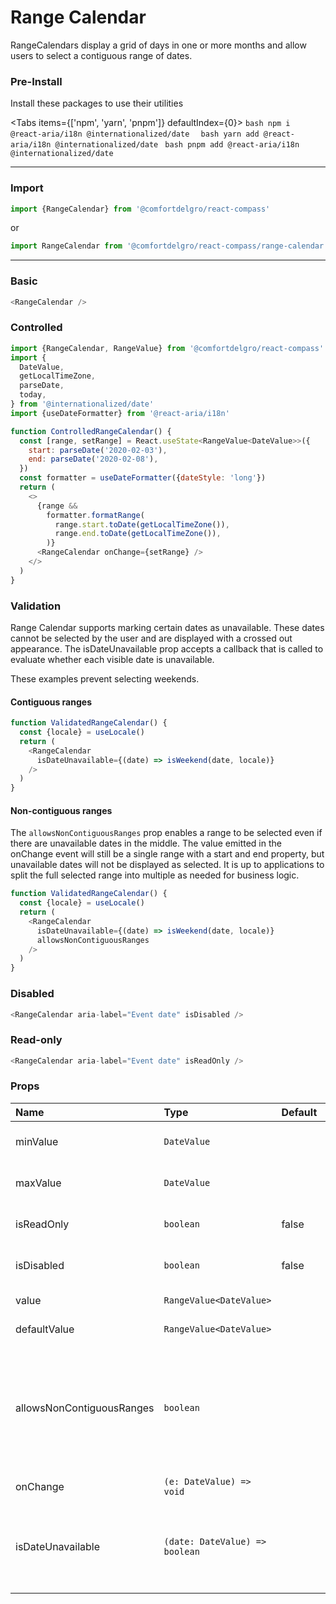 
# Range Calendar

RangeCalendars display a grid of days in one or more months and allow users to select a contiguous range of dates.

### Pre-Install

Install these packages to use their utilities


<Tabs items={['npm', 'yarn', 'pnpm']} defaultIndex={0}>
  <Tab>
    ```bash
      npm i @react-aria/i18n @internationalized/date 
    ```
  </Tab>
  <Tab>
    ``` bash
      yarn add @react-aria/i18n @internationalized/date 
    ```
  </Tab>
  <Tab>
    ``` bash
      pnpm add @react-aria/i18n @internationalized/date 
    ```
  </Tab>
</Tabs>

---

### Import

```js
import {RangeCalendar} from '@comfortdelgro/react-compass'
```

or

```js
import RangeCalendar from '@comfortdelgro/react-compass/range-calendar'
```

---

### Basic

<section className={styles.componentShowcaseContainer}>
  <RangeCalendar />
</section>

```js
<RangeCalendar />
```

### Controlled

<section className={styles.componentShowcaseContainer}>
  <ControlledRangeCalendar/>
</section>

```js
import {RangeCalendar, RangeValue} from '@comfortdelgro/react-compass'
import {
  DateValue,
  getLocalTimeZone,
  parseDate,
  today,
} from '@internationalized/date'
import {useDateFormatter} from '@react-aria/i18n'

function ControlledRangeCalendar() {
  const [range, setRange] = React.useState<RangeValue<DateValue>>({
    start: parseDate('2020-02-03'),
    end: parseDate('2020-02-08'),
  })
  const formatter = useDateFormatter({dateStyle: 'long'})
  return (
    <>
      {range &&
        formatter.formatRange(
          range.start.toDate(getLocalTimeZone()),
          range.end.toDate(getLocalTimeZone()),
        )}
      <RangeCalendar onChange={setRange} />
    </>
  )
}
```

### Validation

Range Calendar supports marking certain dates as unavailable. These dates cannot be selected by the user and are displayed with a crossed out appearance. The isDateUnavailable prop accepts a callback that is called to evaluate whether each visible date is unavailable.

These examples prevent selecting weekends.

#### Contiguous ranges

<section className={styles.componentShowcaseContainer}>
  <ValidatedRangeCalendar />
</section>

```js
function ValidatedRangeCalendar() {
  const {locale} = useLocale()
  return (
    <RangeCalendar
      isDateUnavailable={(date) => isWeekend(date, locale)}
    />
  )
}
```

#### Non-contiguous ranges

The ```allowsNonContiguousRanges``` prop enables a range to be selected even if there are unavailable dates in the middle.
The value emitted in the onChange event will still be a single range with a start and end property, 
but unavailable dates will not be displayed as selected.
It is up to applications to split the full selected range into multiple as needed for business logic.

<section className={styles.componentShowcaseContainer}>
  <ValidatedRangeCalendar contiguos={true}/>
</section>

```js
function ValidatedRangeCalendar() {
  const {locale} = useLocale()
  return (
    <RangeCalendar
      isDateUnavailable={(date) => isWeekend(date, locale)}
      allowsNonContiguousRanges
    />
  )
}
```

### Disabled

<section className={styles.componentShowcaseContainer}>
  <RangeCalendar aria-label="Event date" isDisabled />
</section>

```js
<RangeCalendar aria-label="Event date" isDisabled />
```

### Read-only

<section className={styles.componentShowcaseContainer}>
  <RangeCalendar aria-label="Event date" isReadOnly />
</section>

```js
<RangeCalendar aria-label="Event date" isReadOnly />
```

### Props

| Name                      | Type                           | Default | Description                                                                                                                                |
| :------------------------ | :----------------------------- | :------ | :----------------------------------------------------------------------------------------------------------------------------------------- |
| minValue                  | `DateValue`                    |         | The minimum allowed date that a user may select.                                                                                           |
| maxValue                  | `DateValue`                    |         | The maximum allowed date that a user may select.                                                                                           |
| isReadOnly                | `boolean`                      | false   | Whether the calendar value is immutable.                                                                                                   |
| isDisabled                | `boolean`                      | false   | Whether the calendar is disabled.                                                                                                          |
| value                     | `RangeValue<DateValue>`        |         | The current value (controlled).                                                                                                            |
| defaultValue              | `RangeValue<DateValue>`        |         | The default value (uncontrolled).                                                                                                          |
| allowsNonContiguousRanges | `boolean`                      |         | When combined with isDateUnavailable, determines whether non-contiguous ranges, i.e. ranges containing unavailable dates, may be selected. |
| onChange                  | `(e: DateValue) => void`       |         | The default value (uncontrolled).                                                                                                          |
| isDateUnavailable         | `(date: DateValue) => boolean` |         | Callback that is called for each date of the calendar. If it returns true, then the date is unavailable.                                   |

